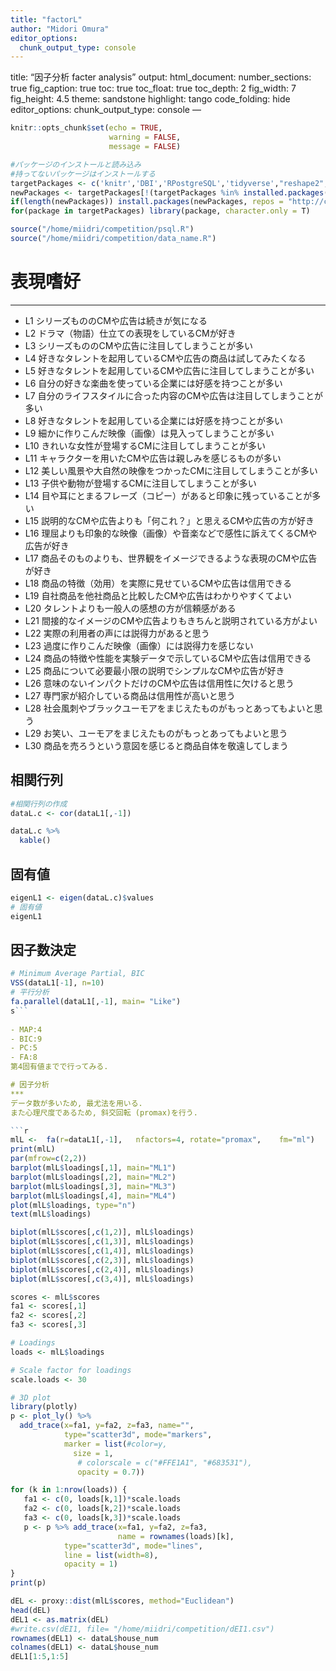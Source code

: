 ```yaml
---
title: "factorL"
author: "Midori Omura"
editor_options: 
  chunk_output_type: console
---
```

title: "因子分析 facter analysis"
output:
  html_document:
    number_sections: true
    fig_caption: true
    toc: true
    toc_float: true
    toc_depth: 2
    fig_width: 7
    fig_height: 4.5
    theme: sandstone
    highlight: tango
    code_folding: hide
editor_options: 
  chunk_output_type: console
---

```r
knitr::opts_chunk$set(echo = TRUE, 
                      warning = FALSE,
                      message = FALSE)
```


```r
#パッケージのインストールと読み込み
#持ってないパッケージはインストールする
targetPackages <- c('knitr','DBI','RPostgreSQL','tidyverse',"reshape2","lubridate","dbplot","DT","gridExtra","fmsb","corrplot","graphics","GGally","psych", "GPArotation") 
newPackages <- targetPackages[!(targetPackages %in% installed.packages()[,"Package"])]
if(length(newPackages)) install.packages(newPackages, repos = "http://cran.us.r-project.org")
for(package in targetPackages) library(package, character.only = T)

source("/home/miidri/competition/psql.R")
source("/home/miidri/competition/data_name.R")
```

# 表現嗜好
***
- L1  シリーズもののCMや広告は続きが気になる
- L2  ドラマ（物語）仕立ての表現をしているCMが好き
- L3  シリーズもののCMや広告に注目してしまうことが多い
- L4  好きなタレントを起用しているCMや広告の商品は試してみたくなる
- L5  好きなタレントを起用しているCMや広告に注目してしまうことが多い
- L6  自分の好きな楽曲を使っている企業には好感を持つことが多い
- L7  自分のライフスタイルに合った内容のCMや広告は注目してしまうことが多い
- L8  好きなタレントを起用している企業には好感を持つことが多い
- L9  細かに作りこんだ映像（画像）は見入ってしまうことが多い
- L10 きれいな女性が登場するCMに注目してしまうことが多い
- L11 キャラクターを用いたCMや広告は親しみを感じるものが多い
- L12   美しい風景や大自然の映像をつかったCMに注目してしまうことが多い
- L13  子供や動物が登場するCMに注目してしまうことが多い
- L14  目や耳にとまるフレーズ（コピー）があると印象に残っていることが多い
- L15 説明的なCMや広告よりも「何これ？」と思えるCMや広告の方が好き
- L16 理屈よりも印象的な映像（画像）や音楽などで感性に訴えてくるCMや広告が好き
- L17 商品そのものよりも、世界観をイメージできるような表現のCMや広告が好き
- L18 商品の特徴（効用）を実際に見せているCMや広告は信用できる
- L19 自社商品を他社商品と比較したCMや広告はわかりやすくてよい
- L20 タレントよりも一般人の感想の方が信頼感がある
- L21 間接的なイメージのCMや広告よりもきちんと説明されている方がよい
- L22 実際の利用者の声には説得力があると思う
- L23 過度に作りこんだ映像（画像）には説得力を感じない
- L24 商品の特徴や性能を実験データで示しているCMや広告は信用できる
- L25 商品について必要最小限の説明でシンプルなCMや広告が好き
- L26 意味のないインパクトだけのCMや広告は信用性に欠けると思う
- L27 専門家が紹介している商品は信用性が高いと思う
- L28 社会風刺やブラックユーモアをまじえたものがもっとあってもよいと思う
- L29 お笑い、ユーモアをまじえたものがもっとあってもよいと思う
- L30 商品を売ろうという意図を感じると商品自体を敬遠してしまう





## 相関行列
```r
#相関行列の作成
dataL.c <- cor(dataL1[,-1])

dataL.c %>% 
  kable()
```
  
## 固有値
```r
eigenL1 <- eigen(dataL.c)$values
# 固有値
eigenL1 
```

## 因子数決定
```r
# Minimum Average Partial, BIC
VSS(dataL1[-1], n=10)
# 平行分析
fa.parallel(dataL1[,-1], main= "Like")
s```
  
- MAP:4  
- BIC:9  
- PC:5  
- FA:8  
第4固有値までで行ってみる.

# 因子分析
***
データ数が多いため, 最尤法を用いる.  
また心理尺度であるため, 斜交回転 (promax)を行う.  

```r
mlL	<-	fa(r=dataL1[,-1],	nfactors=4,	rotate="promax",	fm="ml")
print(mlL)
par(mfrow=c(2,2)) 
barplot(mlL$loadings[,1], main="ML1") 
barplot(mlL$loadings[,2], main="ML2") 
barplot(mlL$loadings[,3], main="ML3") 
barplot(mlL$loadings[,4], main="ML4") 
plot(mlL$loadings, type="n")
text(mlL$loadings) 
```

```r
biplot(mlL$scores[,c(1,2)], mlL$loadings)
biplot(mlL$scores[,c(1,3)], mlL$loadings)
biplot(mlL$scores[,c(1,4)], mlL$loadings)
biplot(mlL$scores[,c(2,3)], mlL$loadings)
biplot(mlL$scores[,c(2,4)], mlL$loadings)
biplot(mlL$scores[,c(3,4)], mlL$loadings)
```

```r
scores <- mlL$scores
fa1 <- scores[,1]
fa2 <- scores[,2]
fa3 <- scores[,3]

# Loadings
loads <- mlL$loadings

# Scale factor for loadings
scale.loads <- 30

# 3D plot
library(plotly)
p <- plot_ly() %>%
  add_trace(x=fa1, y=fa2, z=fa3, name="",
            type="scatter3d", mode="markers",
            marker = list(#color=y,
              size = 1,
               # colorscale = c("#FFE1A1", "#683531"), 
               opacity = 0.7)) 

for (k in 1:nrow(loads)) {
   fa1 <- c(0, loads[k,1])*scale.loads
   fa2 <- c(0, loads[k,2])*scale.loads
   fa3 <- c(0, loads[k,3])*scale.loads
   p <- p %>% add_trace(x=fa1, y=fa2, z=fa3,
                        name = rownames(loads)[k],
            type="scatter3d", mode="lines",
            line = list(width=8),
            opacity = 1)
}
print(p)
```

```r
dEL <- proxy::dist(mlL$scores, method="Euclidean")
head(dEL)
dEL1 <- as.matrix(dEL)
#write.csv(dEI1, file= "/home/miidri/competition/dEI1.csv")
rownames(dEL1) <- dataL$house_num
colnames(dEL1) <- dataL$house_num
dEL1[1:5,1:5]
```
